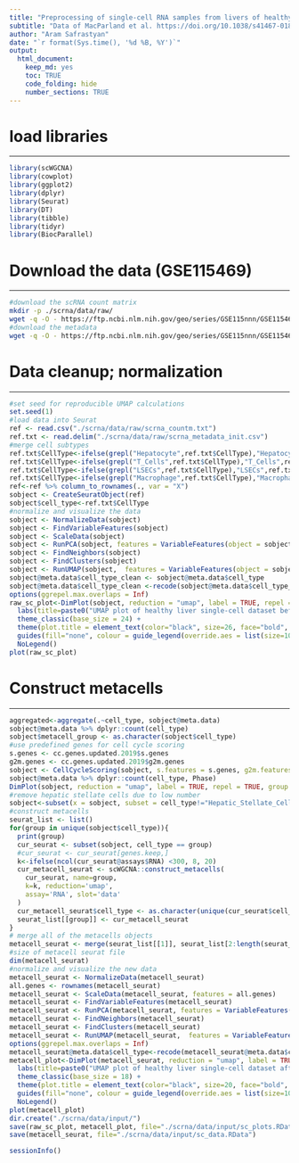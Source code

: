 ```yaml
---
title: "Preprocessing of single-cell RNA samples from livers of healthy donors"
subtitle: "Data of MacParland et al. https://doi.org/10.1038/s41467-018-06318-7"
author: "Aram Safrastyan"
date: "`r format(Sys.time(), '%d %B, %Y')`"
output:
  html_document: 
    keep_md: yes
    toc: TRUE
    code_folding: hide
    number_sections: TRUE
---
```


<style type="text/css">
.main-container {
  max-width: 1500px;
  margin-left: auto;
  margin-right: auto;
}
</style>

# load libraries
***

```r
library(scWGCNA)
library(cowplot)
library(ggplot2)
library(dplyr)
library(Seurat)
library(DT)
library(tibble)
library(tidyr)
library(BiocParallel)
```

#  Download the data (GSE115469)
***

```bash
#download the scRNA count matrix
mkdir -p ./scrna/data/raw/
wget -q -O - https://ftp.ncbi.nlm.nih.gov/geo/series/GSE115nnn/GSE115469/suppl/GSE115469_Data.csv.gz | gunzip -c > ./scrna/data/raw/scrna_countm.txt 
#download the metadata
wget -q -O - https://ftp.ncbi.nlm.nih.gov/geo/series/GSE115nnn/GSE115469/suppl/GSE115469_CellClusterType.txt.gz | gunzip -c > ./scrna/data/raw/scrna_metadata_init.csv 
```

# Data cleanup; normalization
***

```r
#set seed for reproducible UMAP calculations
set.seed(1)
#load data into Seurat
ref <- read.csv("./scrna/data/raw/scrna_countm.txt")
ref.txt <- read.delim("./scrna/data/raw/scrna_metadata_init.csv")
#merge cell subtypes
ref.txt$CellType<-ifelse(grepl("Hepatocyte",ref.txt$CellType),"Hepatocyte",ref.txt$CellType)
ref.txt$CellType<-ifelse(grepl("T_Cells",ref.txt$CellType),"T_Cells",ref.txt$CellType)
ref.txt$CellType<-ifelse(grepl("LSECs",ref.txt$CellType),"LSECs",ref.txt$CellType)
ref.txt$CellType<-ifelse(grepl("Macrophage",ref.txt$CellType),"Macrophage",ref.txt$CellType)
ref<-ref %>% column_to_rownames(., var = "X")
sobject <- CreateSeuratObject(ref)
sobject$cell_type<-ref.txt$CellType
#normalize and visualize the data
sobject <- NormalizeData(sobject)
sobject <- FindVariableFeatures(sobject)
sobject <- ScaleData(sobject)
sobject <- RunPCA(sobject, features = VariableFeatures(object = sobject))
sobject <- FindNeighbors(sobject)
sobject <- FindClusters(sobject)
sobject <- RunUMAP(sobject,  features = VariableFeatures(object = sobject))
sobject@meta.data$cell_type_clean <- sobject@meta.data$cell_type
sobject@meta.data$cell_type_clean <-recode(sobject@meta.data$cell_type_clean, Hepatocyte="Hepatocytes", T_Cells = "T cells", Macrophage="Macrophages", 'NK-like_Cells'="NK-like cells", Erythroid_Cells="Erythroid cells", Mature_B_Cells="Mature B cells", Plasma_Cells="Plasma cells", Portal_endothelial_Cells="Portal endothelial cells", Hepatic_Stellate_Cells="Hepatic stellate cells")
options(ggrepel.max.overlaps = Inf)
raw_sc_plot<-DimPlot(sobject, reduction = "umap", label = TRUE, repel = TRUE, label.size = 10, group.by = "cell_type_clean", combine = TRUE) +  
  labs(title=paste0("UMAP plot of healthy liver single-cell dataset before metacell transformation", "\n", "(MacParland et al.)"))  +
  theme_classic(base_size = 24) +
  theme(plot.title = element_text(color="black", size=26, face="bold", hjust = 0.5), legend.text=element_text(size=20)) + 
  guides(fill="none", colour = guide_legend(override.aes = list(size=10))) + 
  NoLegend()
plot(raw_sc_plot)
```

# Construct metacells
***

```r
aggregated<-aggregate(.~cell_type, sobject@meta.data)
sobject@meta.data %>% dplyr::count(cell_type)
sobject$metacell_group <- as.character(sobject$cell_type)
#use predefined genes for cell cycle scoring
s.genes <- cc.genes.updated.2019$s.genes
g2m.genes <- cc.genes.updated.2019$g2m.genes
sobject <- CellCycleScoring(sobject, s.features = s.genes, g2m.features = g2m.genes, set.ident = TRUE)
sobject@meta.data %>% dplyr::count(cell_type, Phase)
DimPlot(sobject, reduction = "umap", label = TRUE, repel = TRUE, group.by = c("cell_type", "Phase"))
#remove hepatic stellate cells due to low number
sobject<-subset(x = sobject, subset = cell_type!="Hepatic_Stellate_Cells")
#construct metacells
seurat_list <- list()
for(group in unique(sobject$cell_type)){
  print(group)
  cur_seurat <- subset(sobject, cell_type == group)
  #cur_seurat <- cur_seurat[genes.keep,]
  k<-ifelse(ncol(cur_seurat@assays$RNA) <300, 8, 20)
  cur_metacell_seurat <- scWGCNA::construct_metacells(
    cur_seurat, name=group,
    k=k, reduction='umap',
    assay='RNA', slot='data'
  )
  cur_metacell_seurat$cell_type <- as.character(unique(cur_seurat$cell_type))
  seurat_list[[group]] <- cur_metacell_seurat
}
# merge all of the metacells objects
metacell_seurat <- merge(seurat_list[[1]], seurat_list[2:length(seurat_list)])
#size of metacell seurat file
dim(metacell_seurat)
#normalize and visualize the new data
metacell_seurat <- NormalizeData(metacell_seurat)
all.genes <- rownames(metacell_seurat)
metacell_seurat <- ScaleData(metacell_seurat, features = all.genes)
metacell_seurat <- FindVariableFeatures(metacell_seurat)
metacell_seurat <- RunPCA(metacell_seurat, features = VariableFeatures(object = metacell_seurat))
metacell_seurat <- FindNeighbors(metacell_seurat)
metacell_seurat <- FindClusters(metacell_seurat)
metacell_seurat <- RunUMAP(metacell_seurat,  features = VariableFeatures(object = metacell_seurat))
options(ggrepel.max.overlaps = Inf)
metacell_seurat@meta.data$cell_type<-recode(metacell_seurat@meta.data$cell_type, Hepatocyte="Hepatocytes", T_Cells = "T cells", Macrophage="Macrophages", 'NK-like_Cells'="NK-like cells", Erythroid_Cells="Erythroid cells", Mature_B_Cells="Mature B cells", Plasma_Cells="Plasma cells", Portal_endothelial_Cells="Portal endothelial cells")
metacell_plot<-DimPlot(metacell_seurat, reduction = "umap", label = TRUE, repel = TRUE, label.size = 10, group.by = "cell_type", combine = TRUE) + 
  labs(title=paste0("UMAP plot of healthy liver single-cell dataset after metacell transformation", "\n", "(MacParland et al.)"))  +
  theme_classic(base_size = 18) +
  theme(plot.title = element_text(color="black", size=20, face="bold", hjust = 0.5), legend.text=element_text(size=20)) + 
  guides(fill="none", colour = guide_legend(override.aes = list(size=10))) + 
  NoLegend()
plot(metacell_plot)
dir.create("./scrna/data/input/")
save(raw_sc_plot, metacell_plot, file="./scrna/data/input/sc_plots.RData")
save(metacell_seurat, file="./scrna/data/input/sc_data.RData")
```

```r
sessionInfo()
```
